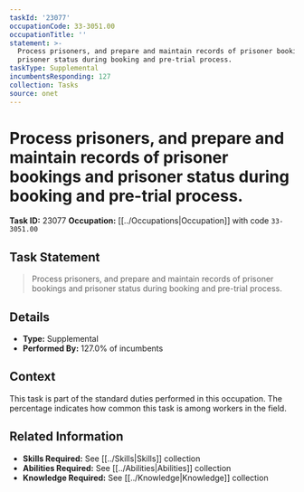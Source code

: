 ```yaml
---
taskId: '23077'
occupationCode: 33-3051.00
occupationTitle: ''
statement: >-
  Process prisoners, and prepare and maintain records of prisoner bookings and
  prisoner status during booking and pre-trial process.
taskType: Supplemental
incumbentsResponding: 127
collection: Tasks
source: onet
---
```

# Process prisoners, and prepare and maintain records of prisoner bookings and prisoner status during booking and pre-trial process.

**Task ID:** 23077
**Occupation:** [[../Occupations|Occupation]] with code `33-3051.00`

## Task Statement

> Process prisoners, and prepare and maintain records of prisoner bookings and prisoner status during booking and pre-trial process.

## Details

- **Type:** Supplemental
- **Performed By:** 127.0% of incumbents

## Context

This task is part of the standard duties performed in this occupation. The percentage indicates how common this task is among workers in the field.

## Related Information

- **Skills Required:** See [[../Skills|Skills]] collection
- **Abilities Required:** See [[../Abilities|Abilities]] collection
- **Knowledge Required:** See [[../Knowledge|Knowledge]] collection

